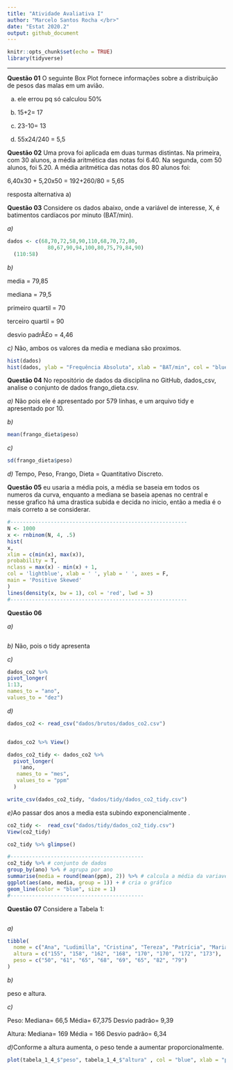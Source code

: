 ```yaml
---
title: "Atividade Avaliativa I"
author: "Marcelo Santos Rocha </br>"
date: "Estat 2020.2"
output: github_document
---
```


```r
knitr::opts_chunk$set(echo = TRUE)
library(tidyverse)
```


---

**Questão 01** O seguinte Box Plot fornece informações sobre a distribuição de pesos das malas em um avião.

a) ele errou pq só calculou 50%

b) 15+2= 17

c) 23-10= 13

d) 55x24/240 = 5,5

**Questão 02** Uma prova foi aplicada em duas turmas distintas. Na primeira, com 30 alunos, a média aritmética das notas foi
6.40. Na segunda, com 50 alunos, foi 5.20. A média aritmética das notas dos 80 alunos foi:

6,40x30 + 5,20x50 = 192+260/80 = 5,65

resposta alternativa a)

**Questão 03** Considere os dados abaixo, onde a variável de interesse, X, é batimentos cardíacos por minuto (BAT/min).

*a)* 
 
```r
dados <- c(68,70,72,58,90,110,68,70,72,80,
             80,67,90,94,100,80,75,79,84,90)
  (110:58)
```

*b)*
  
  media = 79,85
  
  mediana = 79,5
  
  primeiro quartil = 70
  
  terceiro quartil = 90
  
  desvio padrÃ£o = 4,46

*c)* Não, ambos os valores da media e mediana são proximos.

```r
hist(dados)
hist(dados, ylab = "Frequência Absoluta", xlab = "BAT/min", col = "blue",bolder = FALSE, main = "Batimentos Cardíacos")

```


**Questão 04** No repositório de dados da disciplina no GitHub, dados_csv, analise o conjunto de dados frango_dieta.csv.






*a)* Não pois ele é apresentado por 579 linhas, e um arquivo tidy e apresentado por 10.

*b)*

```r
mean(frango_dieta$peso)
```

*c)*

```r
sd(frango_dieta$peso)
```


*d)* Tempo, Peso, Frango, Dieta = Quantitativo Discreto.



**Questão 05** eu usaria a média pois, a média se baseia em todos os numeros da curva, enquanto a mediana se baseia apenas no central e nesse grafico há uma drastica subida e decida no inicio, então a media é o mais correto a se considerar.


```r
#---------------------------------------------------------
N <- 1000
x <- rnbinom(N, 4, .5)
hist(
x,
xlim = c(min(x), max(x)),
probability = T,
nclass = max(x) - min(x) + 1,
col = 'lightblue', xlab = ' ', ylab = ' ', axes = F,
main = 'Positive Skewed'
)
lines(density(x, bw = 1), col = 'red', lwd = 3)
#---------------------------------------------------------

```
**Questão 06**

*a)* 
```r

```
  
*b)* Não, pois o tidy apresenta

*c)* 
```r
dados_co2 %>%                
pivot_longer(
1:13,                
names_to = "ano",    
values_to = "dez")
```



*d)* 
```r
dados_co2 <- read_csv("dados/brutos/dados_co2.csv")


dados_co2 %>% View()
```

```r
dados_co2_tidy <- dados_co2 %>% 
  pivot_longer(
    !ano, 
   names_to = "mes",
   values_to = "ppm"
  )
```

```r
write_csv(dados_co2_tidy, "dados/tidy/dados_co2_tidy.csv")
```


*e)*Ao passar dos anos a media esta subindo exponencialmente .

```r

co2_tidy <-  read_csv("dados/tidy/dados_co2_tidy.csv")
View(co2_tidy)

co2_tidy %>% glimpse()

```

```r
#-------------------------------------------
co2_tidy %>% # conjunto de dados
group_by(ano) %>% # agrupa por ano
summarise(media = round(mean(ppm), 2)) %>% # calcula a média da variavel ppm em cada grupo
ggplot(aes(ano, media, group = 1)) + # cria o gráfico
geom_line(color = "blue", size = 1)
#-------------------------------------------
```
**Questão 07** Considere a Tabela 1:

```r

```


*a)*

```r
tibble(
  nome = c("Ana", "Ludimilla", "Cristina", "Tereza", "Patrícia", "Mariana", "Ana Paula", "Dirce"),
  altura = c("155", "158", "162", "168", "170", "170", "172", "173"),
  peso = c("50", "61", "65", "68", "69", "65", "82", "79")
)
```

*b)*

peso e altura.

*c)*

Peso:
Mediana= 66,5
Média= 67,375
Desvio padrão= 9,39

Altura:
Mediana= 169 
Média = 166
Desvio padrão= 6,34

*d)*Conforme a altura aumenta, o peso tende a aumentar proporcionalmente.

```r
plot(tabela_1_4_$"peso", tabela_1_4_$"altura" , col = "blue", xlab = "peso", ylab = "altura", main = "tabela 1")
```















